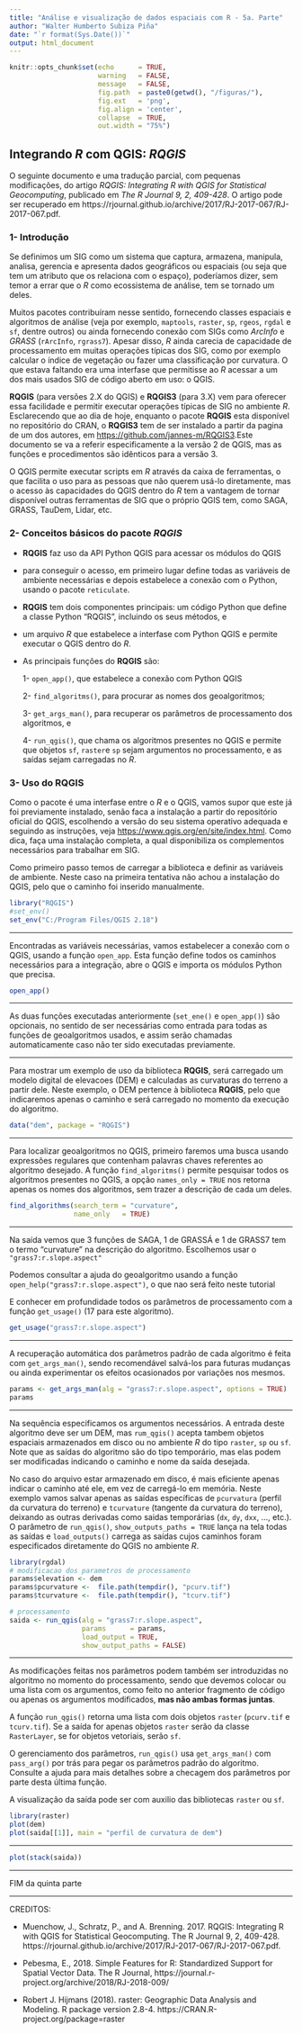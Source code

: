 ```yaml
---
title: "Análise e visualização de dados espaciais com R - 5a. Parte"
author: "Walter Humberto Subiza Piña"
date: "`r format(Sys.Date())`"
output: html_document
---
```


```r
knitr::opts_chunk$set(echo      = TRUE, 
                      warning   = FALSE, 
                      message   = FALSE, 
                      fig.path  = paste0(getwd(), "/figuras/"), 
                      fig.ext   = 'png',
                      fig.align = 'center',
                      collapse  = TRUE, 
                      out.width = "75%")
```

## Integrando _R_ com QGIS: _RQGIS_

O seguinte documento e uma tradução parcial, com pequenas modificações, do artigo _RQGIS: Integrating R with QGIS for Statistical Geocomputing_, publicado em _The R Journal 9, 2, 409-428_. O artigo pode ser recuperado em
  https://rjournal.github.io/archive/2017/RJ-2017-067/RJ-2017-067.pdf.


### 1- Introdução

Se definimos um SIG como um sistema que captura, armazena, manipula, analisa, gerencia e apresenta dados geográficos ou espaciais (ou seja que tem um atributo que os relaciona com o espaço), poderíamos dizer, sem temor a errar que o _R_ como ecossistema de análise, tem se tornado um deles.

Muitos pacotes contribuíram nesse sentido, fornecendo classes espaciais e algoritmos de análise (veja por exemplo, `maptools`, `raster`, `sp`, `rgeos`, `rgdal` e `sf`, dentre outros) ou ainda fornecendo conexão com SIGs como _ArcInfo_ e _GRASS_ (`rArcInfo`, `rgrass7`). Apesar disso, _R_ ainda carecia de capacidade de processamento em muitas operações típicas dos SIG, como por exemplo calcular o índice de vegetação ou fazer uma classificação por curvatura. O que estava faltando era uma interfase que permitisse ao _R_ acessar a um dos mais usados SIG de código aberto em uso: o QGIS.

**RQGIS** (para versões 2.X do QGIS) e **RQGIS3** (para 3.X) vem para oferecer essa facilidade e permitir executar operações típicas de SIG no ambiente _R_. Esclarecendo que ao dia de hoje, enquanto o pacote **RQGIS** esta disponível no repositório do CRAN, o **RQGIS3** tem de ser instalado a partir da pagina de um dos autores, em <https://github.com/jannes-m/RQGIS3>.Este documento se va a referir especificamente a la versão 2 de QGIS, mas as funções e procedimentos são idênticos para a versão 3.

O QGIS permite executar scripts em _R_ através da caixa de ferramentas, o que facilita o uso para as pessoas que não querem usá-lo diretamente, mas o acesso às capacidades do QGIS dentro do _R_ tem a vantagem de tornar disponível outras ferramentas de SIG que o próprio QGIS tem, como SAGA, GRASS, TauDem, Lidar, etc.

### 2- Conceitos básicos do pacote _RQGIS_

  - **RQGIS** faz uso da API Python QGIS para acessar os módulos do QGIS
  
  - para conseguir o acesso, em primeiro lugar define todas as variáveis de ambiente necessárias e depois estabelece a conexão com o Python, usando o pacote `reticulate`.
  
  - **RQGIS** tem dois componentes principais: um código Python que define a classe Python "RQGIS", incluindo os seus métodos, e
  
  - um arquivo _R_ que estabelece a interfase com Python QGIS e permite executar o QGIS dentro do _R_.
  
  - As principais funções do **RQGIS** são:
  
    1- `open_app()`, que estabelece a conexão com Python QGIS
    
    2- `find_algoritms()`, para procurar as nomes dos geoalgoritmos;
    
    3- `get_args_man()`, para recuperar os parâmetros de processamento dos algoritmos, e
    
    4- `run_qgis()`, que chama os algoritmos presentes no QGIS e permite que objetos `sf`, `raster`e `sp` sejam argumentos no processamento, e as saídas sejam carregadas no _R_.
    
    
### 3- Uso do RQGIS

Como o pacote é uma interfase entre o _R_ e o QGIS, vamos supor que este já foi previamente instalado, senão faca a instalação a partir do repositório oficial do QGIS, escolhendo a versão do seu sistema operativo adequada e seguindo as instruções, veja <https://www.qgis.org/en/site/index.html>. Como dica, faça uma instalação completa, a qual disponibiliza os complementos necessários para trabalhar em SIG.

Como primeiro passo temos de carregar a biblioteca e definir as variáveis de ambiente. Neste caso na primeira tentativa não achou a instalação do QGIS, pelo que o caminho foi inserido manualmente.

```r
library("RQGIS")
#set_env()
set_env("C:/Program Files/QGIS 2.18")
```

---

Encontradas as variáveis necessárias, vamos estabelecer a conexão com o QGIS, usando a função `open_app`. Esta função define todos os caminhos necessários para a integração, abre o QGIS e importa os módulos Python que precisa.

```r
open_app()
```

---

As duas funções executadas anteriormente (`set_ene()` e `open_app()`) são opcionais, no sentido de ser necessárias como entrada para todas as funções de geoalgoritmos usados, e assim serão chamadas automaticamente caso não ter sido executadas previamente.

---

Para mostrar um exemplo de uso da biblioteca **RQGIS**, será carregado um modelo digital de elevacoes (DEM) e calculadas as curvaturas do terreno a partir dele. Neste exemplo, o DEM pertence à biblioteca **RQGIS**, pelo que indicaremos apenas o caminho e será carregado no momento da execução do algoritmo.


```r
data("dem", package = "RQGIS")
```

---

Para localizar geoalgoritmos no QGIS, primeiro faremos uma busca usando expressões regulares que contenham palavras chaves referentes ao algoritmo desejado. A função `find_algoritms()` permite pesquisar todos os algoritmos presentes no QGIS, a opção `names_only = TRUE` nos retorna apenas os nomes dos algoritmos, sem trazer a descrição de cada um deles.

```r
find_algorithms(search_term = "curvature",
                name_only   = TRUE)
```

---

Na saída vemos que 3 funções de SAGA, 1 de GRASSÁ e 1 de GRASS7 tem o termo “curvature” na descrição do algoritmo. Escolhemos usar o `"grass7:r.slope.aspect"`

Podemos consultar a ajuda do geoalgoritmo usando a função `open_help("grass7:r.slope.aspect")`, o que nao será feito neste tutorial

E conhecer em profundidade todos os parâmetros de processamento com a função `get_usage()` (17 para este algoritmo).

```r
get_usage("grass7:r.slope.aspect")
```

---

A recuperação automática dos parâmetros padrão de cada algoritmo é feita com `get_args_man()`,  sendo recomendável salvá-los para futuras mudanças ou ainda experimentar os efeitos ocasionados por variações nos mesmos.

```r
params <- get_args_man(alg = "grass7:r.slope.aspect", options = TRUE)
params
```

---

Na sequência especificamos os argumentos necessários. A entrada deste algoritmo deve ser um DEM, mas `rum_qgis()` acepta tambem objetos espaciais armazenados em disco ou no ambiente _R_ do tipo `raster`, `sp` ou `sf`. Note que as saídas do algoritmo são do tipo temporário, mas elas podem ser modificadas indicando o caminho e nome da saída desejada. 

No caso do arquivo estar armazenado em disco, é mais eficiente apenas indicar o caminho até  ele, em vez de carregá-lo em memória. Neste exemplo vamos salvar apenas as saídas específicas de `pcurvatura`  (perfil da curvatura do terreno) e `tcurvature` (tangente da curvatura do terreno), deixando as outras derivadas como saidas temporárias (`dx`, `dy`, `dxx`, ..., etc.). O parâmetro de `run_qgis()`, `show_outputs_paths = TRUE` lança na tela todas as saídas e `load_outputs()` carrega as saídas cujos caminhos foram especificados diretamente do QGIS no ambiente _R_.

```r
library(rgdal)
# modificacao dos parametros de processamento
params$elevation <- dem
params$pcurvature <-  file.path(tempdir(), "pcurv.tif")
params$tcurvature <-  file.path(tempdir(), "tcurv.tif")

# processamento
saida <- run_qgis(alg = "grass7:r.slope.aspect",
                  params      = params,
                  load_output = TRUE,
                  show_output_paths = FALSE)
```

---

As modificações feitas nos parâmetros podem também ser introduzidas no algoritmo no momento do processamento, sendo que devemos colocar ou uma lista com os argumentos, como feito no anterior fragmento de código ou apenas os argumentos modificados, **mas não ambas formas juntas**.

A função `run_qgis()` retorna uma lista com dois objetos `raster` (`pcurv.tif` e `tcurv.tif`). Se a saída for apenas objetos `raster` serão da classe `RasterLayer`, se for objetos vetoriais, serão `sf`.

O gerenciamento dos parâmetros, `run_qgis()` usa `get_args_man()` com `pass_arg()` por trás para pegar os parâmetros padrão do algoritmo. Consulte a ajuda para mais detalhes sobre a checagem dos parâmetros por parte desta última função.

A visualização da saída pode ser com auxilio das bibliotecas `raster` ou `sf`.

```r
library(raster)
plot(dem)
plot(saida[[1]], main = "perfil de curvatura de dem")
```

---

```r
plot(stack(saida))
```

---

FIM da quinta parte

---

CREDITOS: 

  +  Muenchow, J., Schratz, P., and A. Brenning. 2017. RQGIS:
  Integrating R with QGIS for Statistical Geocomputing. The R
  Journal 9, 2, 409-428.
  https://rjournal.github.io/archive/2017/RJ-2017-067/RJ-2017-067.pdf.

  +  Pebesma, E., 2018. Simple Features for R: Standardized Support
  for Spatial Vector Data. The R Journal,
  https://journal.r-project.org/archive/2018/RJ-2018-009/

  +    Robert J. Hijmans (2018). raster: Geographic Data Analysis and
  Modeling. R package version 2.8-4.
  https://CRAN.R-project.org/package=raster
